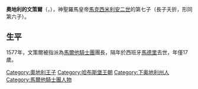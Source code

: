 {{Multiple issues|
{{Expand language|en}}
{{Unreferenced|time=2020-11-28T02:59:55+00:00}}
}}
{{Infobox royalty
| name         = 奧地利的文策爾
| image        = Václav Habsburský.JPG
| birth_date   = {{birth date|1561|3|9|df=y}}
| birth_place  = [[維也納新城|維也納新城]]
| death_date   = {{Death date and age|1578|9|22|1561|3|9|df=y}}
| death_place  = [[馬德里|馬德里]]
| burial_place = [[埃斯科里亞爾修道院|埃斯科里亞爾修道院]]
| house        = [[哈布斯堡王朝|哈布斯堡王朝]]
| father       = [[马克西米利安二世_(神圣罗马帝国)|馬克西米利安二世]]
| mother       = [[奧地利的瑪麗亞_(1528-1603)|奧地利的瑪麗亞]]
}}
'''奧地利的文策爾'''（{{lang-de|Wenzel von Österreich}}，{{bd|1561年|3月9日|1578年|9月22日}}），神聖羅馬皇帝[[马克西米利安二世_(神圣罗马帝国)|馬克西米利安二世]]的第七子（長子夭折，形同第六子）。

==生平==
1577年，文策爾被指派為[[馬爾他騎士團|馬爾他騎士團]]團長，隔年於西班牙[[馬德里|馬德里]]去世，年僅17歲。

[[Category:奧地利王子|Category:奧地利王子]]
[[Category:哈布斯堡王朝|Category:哈布斯堡王朝]]
[[Category:下奥地利州人|Category:下奥地利州人]]
[[Category:馬爾他騎士團人物|Category:馬爾他騎士團人物]]
